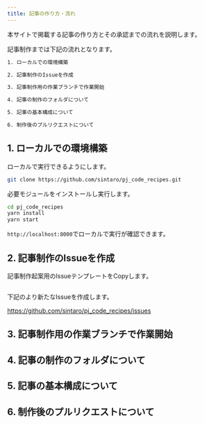 ```yaml
---
title: 記事の作り方・流れ
---
```


本サイトで掲載する記事の作り方とその承認までの流れを説明します。

記事制作までは下記の流れとなります。
```txt title=記事制作の流れ
1. ローカルでの環境構築

2. 記事制作のIssueを作成

3. 記事制作用の作業ブランチで作業開始

4. 記事の制作のフォルダについて

5. 記事の基本構成について

6. 制作後のプルリクエストについて
```

## 1. ローカルでの環境構築

ローカルで実行できるようにします。

```sh title=gitリポジトリをクローン
git clone https://github.com/sintaro/pj_code_recipes.git
```

必要モジュールをインストールし実行します。

```sh
cd pj_code_recipes
yarn install
yarn start
```

`http://localhost:8000`でローカルで実行が確認できます。

## 2. 記事制作のIssueを作成

記事制作起案用のIssueテンプレートをCopyします。

```md title=記事制作起案用のIssueテンプレート


```

下記のより新たなIssueを作成します。

https://github.com/sintaro/pj_code_recipes/issues



## 3. 記事制作用の作業ブランチで作業開始

## 4. 記事の制作のフォルダについて

## 5. 記事の基本構成について

## 6. 制作後のプルリクエストについて

